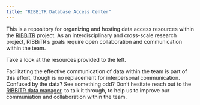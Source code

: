 ```yaml
---
title: "RIBBiTR Database Access Center"
---
```


This is a repository for organizing and hosting data access resources within the [RIBBiTR](https://ribbitr.com/) project. As an interdisciplinary and cross-scale research project, RIBBiTR's goals require open collaboration and communication within the team.

Take a look at the resources provided to the left.

Facilitating the effective communication of data within the team is part of this effort, though is no replacement for interpersonal communication. Confused by the data? See something odd? Don't hesitate reach out to the [RIBBiTR data manager](mailto:cobstainesconsulting@gmail.com), to talk it through, to help us to improve our communiation and collaboration within the team.